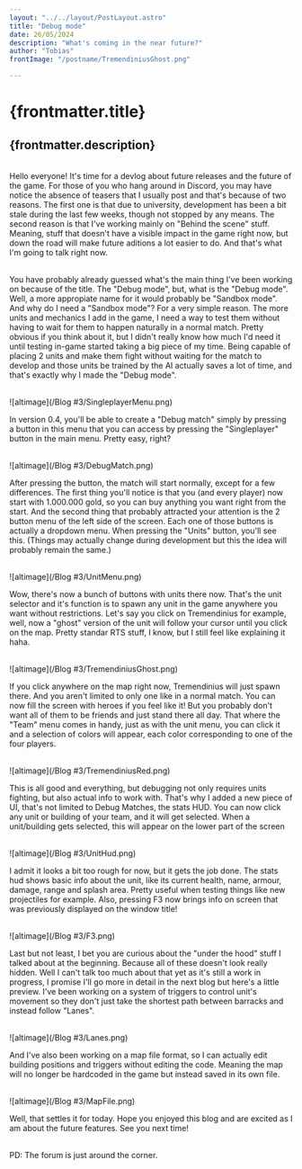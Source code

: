 ---
layout: "../../layout/PostLayout.astro"
title: "Debug mode"
date: 26/05/2024
description: "What's coming in the near future?"
author: "Tobias"
frontImage: "/postname/TremendiniusGhost.png"

---
# {frontmatter.title}

{frontmatter.description}
---

<br />
Hello everyone! It's time for a devlog about future releases and the future of the game. For those of you who hang around in Discord, you
may have notice the absence of teasers that I usually post and that's because of two reasons. The first one is that
due to university, development has been a bit stale during the last few weeks, though not stopped by any means. 
The second reason is that I've working mainly on "Behind the scene" stuff. Meaning, stuff that doesn't have a visible
impact in the game right now, but down the road will make future aditions a lot easier to do. And that's what I'm
going to talk right now. <br /><br />

You have probably already guessed what's the main thing I've been working on because of the title. The "Debug mode",
but, what is the "Debug mode". Well, a more appropiate name for it would probably be "Sandbox mode". And why do I need
a "Sandbox mode"? For a very simple reason. The more units and mechanics I add in the game, I need a way to test them
without having to wait for them to happen naturally in a normal match. Pretty obvious if you think about it, but I didn't
really know how much I'd need it until testing in-game started taking a big piece of my time. Being capable of placing
2 units and make them fight without waiting for the match to develop and those units be trained by the AI actually saves
a lot of time, and that's exactly why I made the "Debug mode". <br /><br />

![altimage](/Blog #3/SingleplayerMenu.png)

In version 0.4, you'll be able to create a "Debug match" simply by pressing a button in this menu that you can access
by pressing the "Singleplayer" button in the main menu. Pretty easy, right? <br /><br />

![altimage](/Blog #3/DebugMatch.png)

After pressing the button, the match will start normally, except for a few differences. The first thing you'll notice is that
you (and every player) now start with 1.000.000 gold, so you can buy anything you want right from the start. And the second thing
that probably attracted your attention is the 2 button menu of the left side of the screen. Each one of those buttons is actually
a dropdown menu. When pressing the "Units" button, you'll see this. (Things may actually change during development but this the idea
will probably remain the same.) <br /><br />

![altimage](/Blog #3/UnitMenu.png)

Wow, there's now a bunch of buttons with units there now. That's the unit selector and it's function is to spawn any unit in the game
anywhere you want without restrictions. Let's say you click on Tremendinius for example, well, now a "ghost" version of the unit will follow
your cursor until you click on the map. Pretty standar RTS stuff, I know, but I still feel like explaining it haha.<br /><br />

![altimage](/Blog #3/TremendiniusGhost.png)

If you click anywhere on the map right now, Tremendinius will just spawn there. And you aren't limited to only one like in a normal
match. You can now fill the screen with heroes if you feel like it! But you probably don't want all of them to be friends and just
stand there all day. That where the "Team" menu comes in handy, just as with the unit menu, you can click it and a selection of colors
will appear, each color corresponding to one of the four players.<br /><br />

![altimage](/Blog #3/TremendiniusRed.png)

This is all good and everything, but debugging not only requires units fighting, but also actual info to work with. That's why I added
a new piece of UI, that's not limited to Debug Matches, the stats HUD. You can now click any unit or building of your team, and it will
 get selected. When a unit/building gets selected, this will appear on the lower part of the screen<br /><br />

![altimage](/Blog #3/UnitHud.png)

I admit it looks a bit too rough for now, but it gets the job done. The stats hud shows basic info about the unit, like its
current health, name, armour, damage, range and splash area. Pretty useful when testing things like new projectiles for example.
Also, pressing F3 now brings info on screen that was previously displayed on the window title!<br /><br />

![altimage](/Blog #3/F3.png)

Last but not least, I bet you are curious about the "under the hood" stuff I talked about at the beginning. Because all of these
doesn't look really hidden. Well I can't talk too much about that yet as it's still a work in progress, I promise I'll go more in 
detail in the next blog but here's a little preview. I've been working on a system of triggers to control unit's movement so they don't
just take the shortest path between barracks and instead follow "Lanes".<br /><br />

![altimage](/Blog #3/Lanes.png)

And I've also been working on a map file format, so I can actually edit building positions and triggers without editing the code.
Meaning the map will no longer be hardcoded in the game but instead saved in its own file.<br /><br />

![altimage](/Blog #3/MapFile.png)

Well, that settles it for today. Hope you enjoyed this blog and are excited as I am about the future features. See you next time!<br /><br />

PD: The forum is just around the corner.